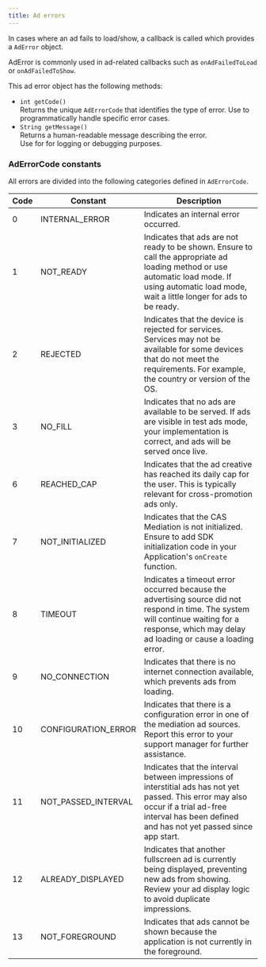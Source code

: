 ```yaml
---
title: Ad errors
---
```


In cases where an ad fails to load/show, a callback is called which provides a `AdError` object.

AdError is commonly used in ad-related callbacks such as `onAdFailedToLoad` or `onAdFailedToShow`.

This ad error object has the following methods:
- `int getCode()`  
    Returns the unique `AdErrorCode` that identifies the type of error. 
    Use to programmatically handle specific error cases.
- `String getMessage()`  
    Returns a human-readable message describing the error.  
    Use for for logging or debugging purposes.


### AdErrorCode constants
All errors are divided into the following categories defined in `AdErrorCode`.

| Code | Constant            | Description                                                                                                                                                                                            |
| ---- | ------------------- | ------------------------------------------------------------------------------------------------------------------------------------------------------------------------------------------------------ |
| 0    | INTERNAL_ERROR      | Indicates an internal error occurred.                                                                                                                                                                  |
| 1    | NOT_READY           | Indicates that ads are not ready to be shown. Ensure to call the appropriate ad loading method or use automatic load mode. If using automatic load mode, wait a little longer for ads to be ready.     |
| 2    | REJECTED            | Indicates that the device is rejected for services. Services may not be available for some devices that do not meet the requirements. For example, the country or version of the OS.                   |
| 3    | NO_FILL             | Indicates that no ads are available to be served. If ads are visible in test ads mode, your implementation is correct, and ads will be served once live.                                               |
| 6    | REACHED_CAP         | Indicates that the ad creative has reached its daily cap for the user. This is typically relevant for cross-promotion ads only.                                                                        |
| 7    | NOT_INITIALIZED     | Indicates that the CAS Mediation is not initialized. Ensure to add SDK initialization code in your Application's `onCreate` function.                                                                  |
| 8    | TIMEOUT             | Indicates a timeout error occurred because the advertising source did not respond in time. The system will continue waiting for a response, which may delay ad loading or cause a loading error.       |
| 9    | NO_CONNECTION       | Indicates that there is no internet connection available, which prevents ads from loading.                                                                                                             |
| 10   | CONFIGURATION_ERROR | Indicates that there is a configuration error in one of the mediation ad sources. Report this error to your support manager for further assistance.                                                    |
| 11   | NOT_PASSED_INTERVAL | Indicates that the interval between impressions of interstitial ads has not yet passed. This error may also occur if a trial ad-free interval has been defined and has not yet passed since app start. |
| 12   | ALREADY_DISPLAYED   | Indicates that another fullscreen ad is currently being displayed, preventing new ads from showing. Review your ad display logic to avoid duplicate impressions.                                       |
| 13   | NOT_FOREGROUND      | Indicates that ads cannot be shown because the application is not currently in the foreground.                                                                                                         |

